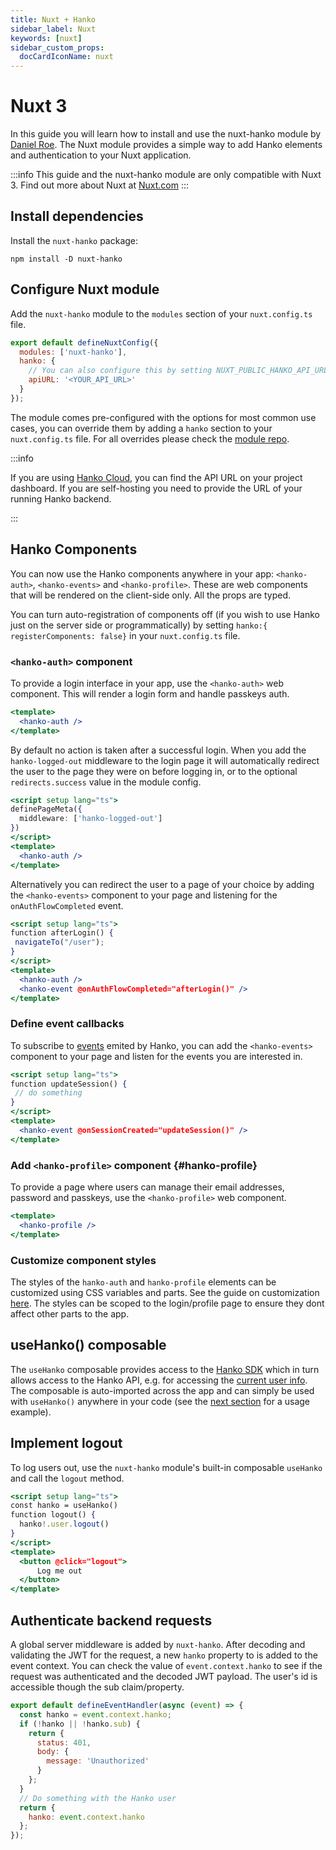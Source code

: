 ```yaml
---
title: Nuxt + Hanko
sidebar_label: Nuxt
keywords: [nuxt]
sidebar_custom_props:
  docCardIconName: nuxt
---
```


# Nuxt 3

In this guide you will learn how to install and use the nuxt-hanko module by [Daniel Roe](https://github.com/danielroe/nuxt-hanko).
The Nuxt module provides a simple way to add Hanko elements and authentication to your Nuxt application.

:::info
This guide and the nuxt-hanko module are only compatible with Nuxt 3. Find out more about Nuxt at [Nuxt.com](https://nuxt.com)
:::

## Install dependencies

Install the `nuxt-hanko` package:

```shell npm2yarn
npm install -D nuxt-hanko
```

## Configure Nuxt module

Add the `nuxt-hanko` module to the `modules` section of your `nuxt.config.ts` file.

```jsx title="nuxt.config.ts" showLineNumbers
export default defineNuxtConfig({
  modules: ['nuxt-hanko'],
  hanko: {
    // You can also configure this by setting NUXT_PUBLIC_HANKO_API_URL environment variable at runtime
    apiURL: '<YOUR_API_URL>'
  }
});
```

The module comes pre-configured with the options for most common use cases, you can override them by adding a `hanko` section to your `nuxt.config.ts` file. For all overrides please check the [module repo](https://github.com/danielroe/nuxt-hanko).

:::info

If you are using [Hanko Cloud](https://cloud.hanko.io), you can find the API URL on your project dashboard.
If you are self-hosting you need to provide the URL of your running Hanko backend.

:::

## Hanko Components

You can now use the Hanko components anywhere in your app: `<hanko-auth>`, `<hanko-events>` and `<hanko-profile>`. These are web components that will be rendered on the client-side only. All the props are typed.

You can turn auto-registration of components off (if you wish to use Hanko just on the server side or programmatically) by setting `hanko:{ registerComponents: false}` in your `nuxt.config.ts` file.

### `<hanko-auth>` component

To provide a login interface in your app, use the `<hanko-auth>` web component. This will render a login form and handle passkeys auth.

```jsx title="login.vue" showLineNumbers
<template>
  <hanko-auth />
</template>
```

By default no action is taken after a successful login. When you add the `hanko-logged-out` middleware to the login page it will automatically redirect the user to the page they were on before logging in, or to the optional `redirects.success` value in the module config.

```jsx title="login.vue" showLineNumbers
<script setup lang="ts">
definePageMeta({
  middleware: ['hanko-logged-out']
})
</script>
<template>
  <hanko-auth />
</template>
```

Alternatively you can redirect the user to a page of your choice by adding the `<hanko-events>` component to your page and listening for the `onAuthFlowCompleted` event.

```jsx title="login.vue" showLineNumbers
<script setup lang="ts">
function afterLogin() {
 navigateTo("/user");
}
</script>
<template>
  <hanko-auth />
  <hanko-event @onAuthFlowCompleted="afterLogin()" />
</template>
```

### Define event callbacks

To subscribe to [events](https://github.com/teamhanko/hanko/blob/main/frontend/elements/README.md#events) emited by Hanko, you can add the `<hanko-events>` component to your page and listen for the events you are interested in.

```jsx title="page.vue" showLineNumbers
<script setup lang="ts">
function updateSession() {
 // do something
}
</script>
<template>
  <hanko-event @onSessionCreated="updateSession()" />
</template>
```

### Add `<hanko-profile>` component {#hanko-profile}

To provide a page where users can manage their email addresses, password and passkeys, use the `<hanko-profile>` web
component.

```jsx title="profile.vue" showLineNumbers
<template>
  <hanko-profile />
</template>
```

### Customize component styles

The styles of the `hanko-auth` and `hanko-profile` elements can be customized using CSS variables and parts. See the guide on customization [here](https://github.com/teamhanko/hanko/tree/main/frontend/elements#ui-customization).
The styles can be scoped to the login/profile page to ensure they dont affect other parts to the app.

## useHanko() composable

The `useHanko` composable provides access to the [Hanko SDK](https://docs.hanko.io/jsdoc/hanko-frontend-sdk/index.html) which in turn allows access to the Hanko API, e.g. for accessing the [current user info](https://docs.hanko.io/jsdoc/hanko-frontend-sdk/UserClient.html#getCurrent).
The composable is auto-imported across the app and can simply be used with `useHanko()` anywhere in your code (see the [next section](#implement-logout) for a usage example).

## Implement logout

To log users out, use the `nuxt-hanko` module's built-in composable `useHanko` and call the `logout` method.

```jsx title="logout.vue" showLineNumbers
<script setup lang="ts">
const hanko = useHanko()
function logout() {
  hanko!.user.logout()
}
</script>
<template>
  <button @click="logout">
      Log me out
  </button>
</template>
```

## Authenticate backend requests

A global server middleware is added by `nuxt-hanko`. After decoding and validating the JWT for the request, a new `hanko` property to is added to the event context.
You can check the value of `event.context.hanko` to see if the request was authenticated and the decoded JWT payload. The user's id is accessible though the sub claim/property.

```jsx title="/server/api/endpoint.ts" showLineNumbers
export default defineEventHandler(async (event) => {
  const hanko = event.context.hanko;
  if (!hanko || !hanko.sub) {
    return {
      status: 401,
      body: {
        message: 'Unauthorized'
      }
    };
  }
  // Do something with the Hanko user
  return {
    hanko: event.context.hanko
  };
});
```
